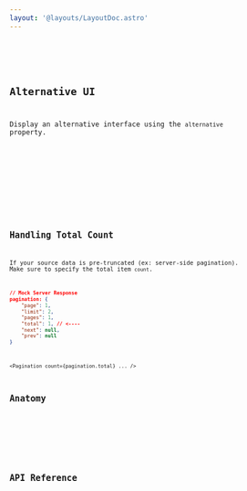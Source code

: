 ```yaml
---
layout: '@layouts/LayoutDoc.astro'
---
```




<Preview client:load>
	<Fragment slot="preview">
		<Example client:load />
	</Fragment>
	<Fragment slot="code">
		<Code code={ExampleRaw} lang="svelte" />
	</Fragment>
</Preview>

## Alternative UI

Display an alternative interface using the `alternative` property.

<Preview client:load>
	<Fragment slot="preview">
		<ExampleAlt client:load />
	</Fragment>
	<Fragment slot="code">
		<Code code={ExampleAltRaw} lang="svelte" />
	</Fragment>
</Preview>

## Handling Total Count

If your source data is pre-truncated (ex: server-side pagination). Make sure to specify the total item `count`.

```json
// Mock Server Response
pagination: {
	"page": 1,
	"limit": 2,
	"pages": 1,
	"total": 1, // <----
	"next": null,
	"prev": null
}
```

```svelte
<Pagination count={pagination.total} ... />
```

## Anatomy

<Anatomy label="Pagination" isComponent>
	<Anatomy label="button" descriptor="(first)" tag="button" />
	<Anatomy label="button" descriptor="(numerals)" tag="button" />
	<Anatomy label="button" descriptor="(ellipsis)" tag="span" />
	<Anatomy label="button" descriptor="(last)" tag="button" />
</Anatomy>

## API Reference

<ApiTable />
